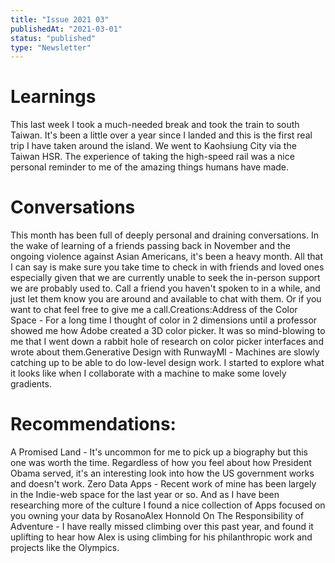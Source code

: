 ```yaml
---
title: "Issue 2021 03"
publishedAt: "2021-03-01"
status: "published"
type: "Newsletter"
---
```


# Learnings

This last week I took a much-needed break and took the train to south Taiwan. It's been a little over a year since I landed and this is the first real trip I have taken around the island. We went to Kaohsiung City via the Taiwan HSR. The experience of taking the high-speed rail was a nice personal reminder to me of the amazing things humans have made.

# Conversations

This month has been full of deeply personal and draining conversations. In the wake of learning of a friends passing back in November and the ongoing violence against Asian Americans, it's been a heavy month. All that I can say is make sure you take time to check in with friends and loved ones especially given that we are currently unable to seek the in-person support we are probably used to. Call a friend you haven't spoken to in a while, and just let them know you are around and available to chat with them. Or if you want to chat feel free to give me a call.Creations:Address of the Color Space - For a long time I thought of color in 2 dimensions until a professor showed me how Adobe created a 3D color picker. It was so mind-blowing to me that I went down a rabbit hole of research on color picker interfaces and wrote about them.Generative Design with RunwayMl - Machines are slowly catching up to be able to do low-level design work. I started to explore what it looks like when I collaborate with a machine to make some lovely gradients.

# Recommendations:

A Promised Land - It's uncommon for me to pick up a biography but this one was worth the time. Regardless of how you feel about how President Obama served, it's an interesting look into how the US government works and doesn't work. Zero Data Apps - Recent work of mine has been largely in the Indie-web space for the last year or so. And as I have been researching more of the culture I found a nice collection of Apps focused on you owning your data by RosanoAlex Honnold On The Responsibility of Adventure - I have really missed climbing over this past year, and found it uplifting to hear how Alex is using climbing for his philanthropic work and projects like the Olympics.
